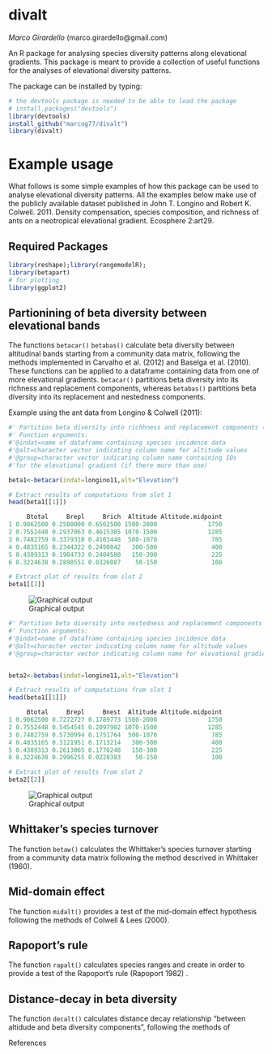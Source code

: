 # divalt
*Marco Girardello* (marco.girardello@gmail.com) 

An R package for analysing species diversity patterns along elevational gradients. This package is meant to provide a collection of useful functions for the analyses of elevational diversity patterns.

The package can be installed by typing:

```r
# the devtools package is needed to be able to load the package
# install.packages("devtools")
library(devtools)
install_github("marcog77/divalt")
library(divalt)
``` 
# Example usage
What follows is some simple examples of how this package can be used to analyse elevational diversity patterns. All the examples below make use
of the publicly available dataset published in John T. Longino and Robert K. Colwell. 2011. Density compensation, species composition, and richness of ants on a neotropical elevational gradient. Ecosphere 2:art29.

## Required Packages

```r
library(reshape);library(rangemodelR);
library(betapart)
# for plotting
library(ggplot2)
```


## Partionining of beta diversity between elevational bands
The functions `betacar()` `betabas()` calculate beta diversity between altitudinal bands starting from a community data matrix, following the methods implemented in Carvalho et al. (2012) and Baselga et al. (2010). These functions can be applied to a dataframe containing data from one of more elevational gradients. `betacar()` partitions beta diversity into its richness and replacement components, whereas `betabas()` partitions beta diversity into its replacement and nestedness components. 

Example using the ant data from Longino & Colwell (2011):

```r
#' Partition beta diversity into richhness and replacement components (Carvalho et al. 2012)
#' Function arguments:
#'@indat=name of dataframe containing species incidence data 
#'@alt=character vector indicating column name for altitude values
#'@group=character vector indicating column name containing IDs 
#'for the elevational gradient (if there more than one)

beta1<-betacar(indat=longino11,alt="Elevation")

# Extract results of computations from slot 1
head(beta1[[1]])

     Btotal     Brepl     Brich  Altitude Altitude.midpoint
1 0.9062500 0.2500000 0.6562500 1500-2000              1750
2 0.7552448 0.2937063 0.4615385 1070-1500              1285
3 0.7482759 0.3379310 0.4103448  500-1070               785
4 0.4835165 0.2344322 0.2490842   300-500               400
5 0.4389313 0.1984733 0.2404580   150-300               225
6 0.3224638 0.2898551 0.0326087    50-150               100

# Extract plot of results from slot 2 
beta1[[2]]


``` 

![Graphical output](betacar.png)

```r
#' Partition beta diversity into nestedness and replacement components (Baselga et al. 2010)
#' Function arguments:
#'@indat=name of dataframe containing species incidence data 
#'@alt=character vector indicating column name for altitude values
#'@group=character vector indicating column name for elevational gradient ID 


beta2<-betabas(indat=longino11,alt="Elevation")

# Extract results of computations from slot 1
head(beta1[[1]])

     Btotal     Brepl     Bnest  Altitude Altitude.midpoint
1 0.9062500 0.7272727 0.1789773 1500-2000              1750
2 0.7552448 0.5454545 0.2097902 1070-1500              1285
3 0.7482759 0.5730994 0.1751764  500-1070               785
4 0.4835165 0.3121951 0.1713214   300-500               400
5 0.4389313 0.2613065 0.1776248   150-300               225
6 0.3224638 0.2996255 0.0228383    50-150               100

# Extract plot of results from slot 2 
beta2[[2]]

``` 
![Graphical output](betabas.png)

## Whittaker's species turnover
The function `betaw()` calculates the  Whittaker's species turnover starting from a community data matrix following the
method descrived in Whittaker (1960).

## Mid-domain effect
The function `midalt()` provides a test of the mid-domain effect hypothesis following the methods of Colwell & Lees (2000).

## Rapoport's rule 
The function `rapalt()` calculates species ranges and create in order to provide a test of the Rapoport's rule (Rapoport 1982) .

## Distance-decay in beta diversity
The function `decalt()` calculates distance decay relationship "between altidude and beta diversity components", following the
methods of 


References


